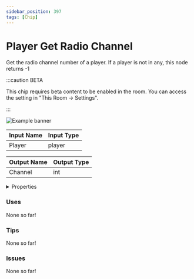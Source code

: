 ```yaml
---
sidebar_position: 397
tags: [Chip]
---
```


# Player Get Radio Channel

Get the radio channel number of a player. If a player is not in any, this node returns -1

:::caution BETA

This chip requires beta content to be enabled in the room. You can access the setting in "This Room -> Settings".

:::

![Example banner](./assets/be2f38d2-c6cb-4d9a-b74d-0a664c216a7b.svg)

| Input Name | Input Type |
|-----------|-----------|
| Player | player |

| Output Name | Output Type |
|-----------|-----------|
| Channel | int |


<details>
  <summary>Properties</summary>
  <div>
    <div>
    <table>
      <thead>
        <tr>
          <th>Is beta required?</th>
          <th>✅</th>
        </tr>
        <tr>
          <th>Is this chip a trolling risk?</th>
          <th>❌</th>
        </tr>
        <tr>
          <th>Chip UUID</th>
          <th>be2f38d2-c6cb-4d9a-b74d-0a664c216a7b</th>
        </tr>
      </thead>
    </table>
    </div>
  </div>
</details>

### Uses

None so far!

### Tips

None so far!

### Issues

None so far!